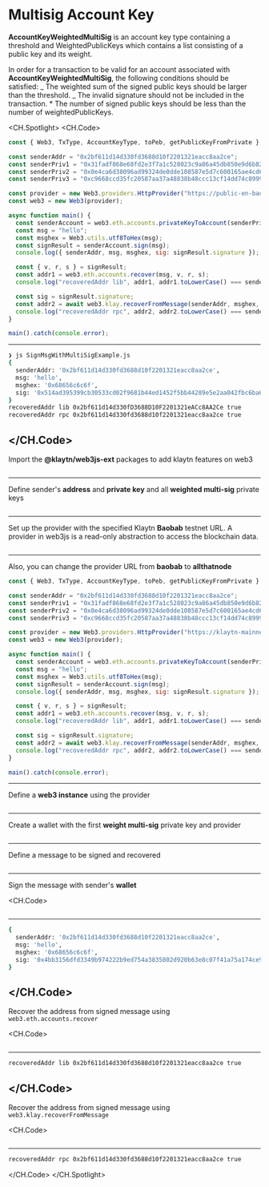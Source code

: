 # Multisig Account Key

**AccountKeyWeightedMultiSig** is an account key type containing a threshold and WeightedPublicKeys which contains a list consisting of a public key and its weight.

In order for a transaction to be valid for an account associated with **AccountKeyWeightedMultiSig**, the following conditions should be satisfied:
    _ The weighted sum of the signed public keys should be larger than the threshold.
    _ The invalid signature should not be included in the transaction.
    \* The number of signed public keys should be less than the number of weightedPublicKeys.

<CH.Spotlight>
<CH.Code>

```js SignMsgWithMultiSigExample.js
const { Web3, TxType, AccountKeyType, toPeb, getPublicKeyFromPrivate } = require("@klaytn/web3js-ext");

const senderAddr = "0x2bf611d14d330fd3688d10f2201321eacc8aa2ce";
const senderPriv1 = "0x31fadf868e68fd2e3f7a1c528023c9a86a45db850e9d6b82c1a82d4c75b469d1";
const senderPriv2 = "0x0e4ca6d38096ad99324de0dde108587e5d7c600165ae4cd6c2462c597458c2b8";
const senderPriv3 = "0xc9668ccd35fc20587aa37a48838b48ccc13cf14dd74c8999dd6a480212d5f7ac";

const provider = new Web3.providers.HttpProvider("https://public-en-baobab.klaytn.net");
const web3 = new Web3(provider);

async function main() {
  const senderAccount = web3.eth.accounts.privateKeyToAccount(senderPriv1);
  const msg = "hello";
  const msghex = Web3.utils.utf8ToHex(msg);
  const signResult = senderAccount.sign(msg);
  console.log({ senderAddr, msg, msghex, sig: signResult.signature });

  const { v, r, s } = signResult;
  const addr1 = web3.eth.accounts.recover(msg, v, r, s);
  console.log("recoveredAddr lib", addr1, addr1.toLowerCase() === senderAccount.address.toLowerCase());

  const sig = signResult.signature;
  const addr2 = await web3.klay.recoverFromMessage(senderAddr, msghex, sig, "latest");
  console.log("recoveredAddr rpc", addr2, addr2.toLowerCase() === senderAccount.address.toLowerCase());
}

main().catch(console.error);
```

---

```zsh output
❯ js SignMsgWithMultiSigExample.js
{
  senderAddr: '0x2bf611d14d330fd3688d10f2201321eacc8aa2ce',
  msg: 'hello',
  msghex: '0x68656c6c6f',
  sig: '0x514ad395399cb30533cd02f9681b44ed1452f5bb44289e5e2aa042fbc6ba6e2c393d7107e3f8341a240b30f481cc1fce0c66056ba8035c45fd66fcae086b409b1b'
}
recoveredAddr lib 0x2bf611d14d330fD3688D10F2201321eACc8AA2Ce true
recoveredAddr rpc 0x2bf611d14d330fd3688d10f2201321eacc8aa2ce true
```

## </CH.Code>

Import the **@klaytn/web3js-ext** packages to add klaytn features on web3

```js SignMsgWithMultiSigExample.js focus=1

```

---

Define sender's **address** and **private key** and all **weighted multi-sig** private keys

```js SignMsgWithMultiSigExample.js focus=3:6

```

---

Set up the provider with the specified Klaytn **Baobab** testnet URL. A provider in web3js is a read-only abstraction to access the blockchain data.

```js SignMsgWithMultiSigExample.js focus=8

```

---

Also, you can change the provider URL from **baobab** to **allthatnode**

```js SignMsgWithMultiSigExample.js focus=8
const { Web3, TxType, AccountKeyType, toPeb, getPublicKeyFromPrivate } = require("@klaytn/web3js-ext");

const senderAddr = "0x2bf611d14d330fd3688d10f2201321eacc8aa2ce";
const senderPriv1 = "0x31fadf868e68fd2e3f7a1c528023c9a86a45db850e9d6b82c1a82d4c75b469d1";
const senderPriv2 = "0x0e4ca6d38096ad99324de0dde108587e5d7c600165ae4cd6c2462c597458c2b8";
const senderPriv3 = "0xc9668ccd35fc20587aa37a48838b48ccc13cf14dd74c8999dd6a480212d5f7ac";

const provider = new Web3.providers.HttpProvider("https://klaytn-mainnet-rpc.allthatnode.com:8551");
const web3 = new Web3(provider);

async function main() {
  const senderAccount = web3.eth.accounts.privateKeyToAccount(senderPriv1);
  const msg = "hello";
  const msghex = Web3.utils.utf8ToHex(msg);
  const signResult = senderAccount.sign(msg);
  console.log({ senderAddr, msg, msghex, sig: signResult.signature });

  const { v, r, s } = signResult;
  const addr1 = web3.eth.accounts.recover(msg, v, r, s);
  console.log("recoveredAddr lib", addr1, addr1.toLowerCase() === senderAccount.address.toLowerCase());

  const sig = signResult.signature;
  const addr2 = await web3.klay.recoverFromMessage(senderAddr, msghex, sig, "latest");
  console.log("recoveredAddr rpc", addr2, addr2.toLowerCase() === senderAccount.address.toLowerCase());
}

main().catch(console.error);
```

---

Define a **web3 instance** using the provider

```js SignMsgWithMultiSigExample.js focus=9

```

---

Create a wallet with the first **weight multi-sig** private key and provider

```js SignMsgWithMultiSigExample.js focus=12

```

---

Define a message to be signed and recovered

```js SignMsgWithMultiSigExample.js focus=13

```

---

Sign the message with sender's **wallet**

<CH.Code>
```js SignMsgWithMultiSigExample.js focus=14:16

````
---

```zsh output
{
  senderAddr: '0x2bf611d14d330fd3688d10f2201321eacc8aa2ce',
  msg: 'hello',
  msghex: '0x68656c6c6f',
  sig: '0x4bb3156dfd3349b974222b9ed754a3835802d920b63e8c07f41a75a174ce99d92a70d62e7a4b30d18599de61a882c59c0fd726883e3ce9955f8d5f60ce5b65211c'
}
````

## </CH.Code>

Recover the address from signed message using `web3.eth.accounts.recover`

<CH.Code>
```js SignMsgWithMultiSigExample.js focus=18:20

````
---

```zsh output
recoveredAddr lib 0x2bf611d14d330fd3688d10f2201321eacc8aa2ce true
````

## </CH.Code>

Recover the address from signed message using `web3.klay.recoverFromMessage`

<CH.Code>
```js SignMsgWithMultiSigExample.js focus=22:24

````
---
```zsh output
recoveredAddr rpc 0x2bf611d14d330fd3688d10f2201321eacc8aa2ce true
````

</CH.Code>
</CH.Spotlight>

